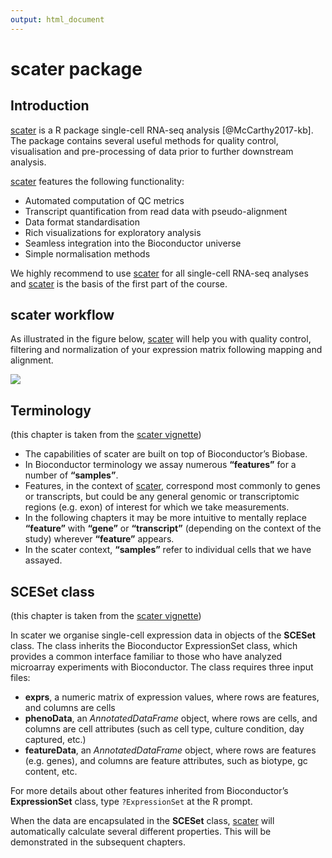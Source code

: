 ```yaml
---
output: html_document
---
```


# scater package

## Introduction

[scater](http://bioconductor.org/packages/scater/) is a R package single-cell RNA-seq analysis [@McCarthy2017-kb]. The package contains several useful methods for quality control, visualisation and pre-processing of data prior to further downstream analysis.

[scater](http://bioconductor.org/packages/scater/) features the following functionality:

* Automated computation of QC metrics
* Transcript quantification from read data with pseudo-alignment
* Data format standardisation
* Rich visualizations for exploratory analysis
* Seamless integration into the Bioconductor universe
* Simple normalisation methods

We highly recommend to use [scater](http://bioconductor.org/packages/scater/) for all single-cell RNA-seq analyses and [scater](http://bioconductor.org/packages/scater/) is the basis of the first part of the course.

## scater workflow

As illustrated in the figure below, [scater](http://bioconductor.org/packages/scater/) will help you with quality control, filtering and normalization of your expression matrix following mapping and alignment.

![](figures/scater_qc_workflow.png)

## Terminology

(this chapter is taken from the [scater vignette](http://bioconductor.org/packages/release/bioc/vignettes/scater/inst/doc/vignette.html))

* The capabilities of scater are built on top of Bioconductor’s Biobase.
* In Bioconductor terminology we assay numerous __“features”__ for a number of __“samples”__.
* Features, in the context of [scater](http://bioconductor.org/packages/scater/), correspond most commonly to genes or transcripts, but could be any general genomic or transcriptomic regions (e.g. exon) of interest for which we take measurements.
* In the following chapters it may be more intuitive to mentally replace __“feature”__ with __“gene”__ or __“transcript”__ (depending on the context of the study) wherever __“feature”__ appears.
* In the scater context, __“samples”__ refer to individual cells that we have assayed.

## SCESet class

(this chapter is taken from the [scater vignette](http://bioconductor.org/packages/release/bioc/vignettes/scater/inst/doc/vignette.html))

In scater we organise single-cell expression data in objects of the __SCESet__ class. The class inherits the Bioconductor ExpressionSet class, which provides a common interface familiar to those who have analyzed microarray experiments with Bioconductor. The class requires three input files:

* __exprs__, a numeric matrix of expression values, where rows are features, and columns are cells
* __phenoData__, an _AnnotatedDataFrame_ object, where rows are cells, and columns are cell attributes (such as cell type, culture condition, day captured, etc.)
* __featureData__, an _AnnotatedDataFrame_ object, where rows are features (e.g. genes), and columns are feature attributes, such as biotype, gc content, etc.

For more details about other features inherited from Bioconductor’s __ExpressionSet__ class, type `?ExpressionSet` at the R prompt.

When the data are encapsulated in the __SCESet__ class, [scater](http://bioconductor.org/packages/scater/) will automatically calculate several different properties. This will be demonstrated in the subsequent chapters.
